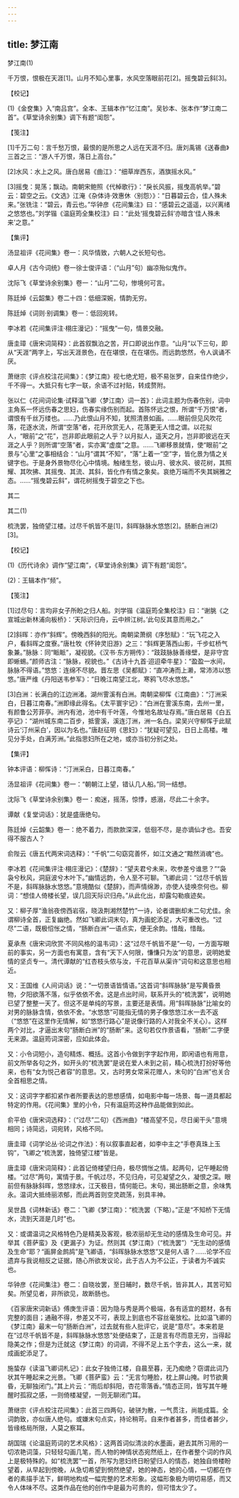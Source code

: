 ```yaml
---
---
---
```

title: 梦江南
---



梦江南(1)


千万恨，恨极在天涯[1]。山月不知心里事，水风空落眼前花[2]。摇曳碧云斜[3]。





【校记】


(1)《金奁集》入“南吕宫”。全本、王辑本作“忆江南”。吴钞本、张本作“梦江南二首”。《草堂诗余别集》调下有题“闺怨”。





【笺注】


[1]千万二句：言千愁万恨，最恨的是所思之人远在天涯不归。唐刘禹锡《送春曲》三首之三：“游人千万恨，落日上高台。”

[2]水风：水上之风。唐白居易《曲江》：“细草岸西东，酒旗摇水风。”

[3]摇曳：晃荡；飘动。南朝宋鲍照《代棹歌行》：“戾长风振，摇曳高帆举。”碧云：碧空之云。《文选》江淹《杂体诗·效惠休〈别怨〉》：“日暮碧云合，佳人殊未来。”张铣注：“碧云，青云也。”华钟彦《花间集注》曰：“感碧云之遥遥，以兴离绪之悠悠也。”刘学锴《温庭筠全集校注》曰：“此处‘摇曳碧云斜’亦暗含‘佳人殊未来’之意。”





【集评】


汤显祖评《花间集》卷一：风华情致，六朝人之长短句也。

卓人月《古今词统》卷一徐士俊评语：（“山月”句）幽凉殆似鬼作。

沈际飞《草堂诗余别集》卷一：“山月”二句，惨境何可言。

陈廷焯《云韶集》卷二十四：低细深婉，情韵无穷。

陈廷焯《词则·别调集》卷一：低回宛转。

李冰若《花间集评注·栩庄漫记》：“摇曳”一句，情景交融。

唐圭璋《唐宋词简释》：此首叙飘泊之苦，开口即说出作意。“山月”以下三句，即从“天涯”两字上，写出天涯景色，在在堪恨，在在堪伤。而远韵悠然，令人讽诵不厌。

萧继宗《评点校注花间集》：《梦江南》视七绝尤短，极不易张罗，自来佳作绝少，千不得一。大抵只有七字一联，余语不过衬贴，转成赘附。

张以仁《花间词论集·试释温飞卿〈梦江南〉词一首》：此词主题为伤春伤别，词中主角系一怀远伤春之思妇，伤春实缘伤别而起。首陈怀远之恨，所谓“千万恨”者，谓恨有千丝万缕也。……乃此恨山月不知，犹照清景如画。……眼前但见风吹花落，花逐水流，所谓“空落”者，花开欣赏无人，花落更无人惜之谓。以花拟人，“眼前”之“花”，岂非即此眼前之人乎？以月拟人，遥天之月，岂非即彼远在天涯之人乎？则所谓“空落”者，实亦寓“虚度”之意。……飞卿移景就情，使“眼前”之景与“心里”之事相结合：“山月”谓其“不知”，“落”上着一“空”字，皆化景为情之关键字也。于是身外景物尽化心中情境。触绪生愁，彼山月、彼水风、彼花树，其照耀、其吹拂、其摇曳、其流、其斜，皆化作有情之象矣。哀绝万端而不失其娴雅之态。……“摇曳碧云斜”，谓花树摇曳于碧空之下也。





其二

其二(1)


梳洗罢，独倚望江楼。过尽千帆皆不是[1]，斜晖脉脉水悠悠[2]。肠断白洲(2)[3]。





【校记】


(1)《历代诗余》调作“望江南”，《草堂诗余别集》调下有题“闺怨”。

(2)：王辑本作“频”。





【笺注】


[1]过尽句：言均非女子所盼之归人船。刘学锴《温庭筠全集校注》曰：“谢朓《之宣城出新林浦向板桥》：‘天际识归舟，云中辨江树。’此句反其意而用之。”

[2]斜晖：亦作“斜辉”。傍晚西斜的阳光。南朝梁萧纲《序愁赋》：“玩飞花之入户，看斜晖之度寮。”唐杜牧《怀钟灵旧游》之三：“斜辉更落西山影，千步虹桥气象兼。”脉脉：同“眽眽”，凝视貌。《汉书·东方朔传》：“跂跂脉脉善缘壁，是非守宫即蜥蜴。”颜师古注：“脉脉，视貌也。”《古诗十九首·迢迢牵牛星》：“盈盈一水间，脉脉不得语。”悠悠：连绵不尽貌。晋左思《吴都赋》：“直冲涛而上濑，常沛沛以悠悠。”唐严维《丹阳送韦参军》：“日晚江南望江北，寒鸦飞尽水悠悠。”

[3]白洲：长满白的江边洲渚。湖州霅溪有白洲。南朝梁柳恽《江南曲》：“汀洲采白，日暮江南春。”洲即缘此得名。《太平寰宇记》：“白洲在霅溪东南，去州一里，有颜鲁公芳菲亭。洲内有池，池中有千叶莲，今惟地名故址存焉。”唐白居易《白五亭记》：“湖州城东南二百步，抵霅溪，溪连汀洲，洲一名白。梁吴兴守柳恽于此赋诗云‘汀州采白’，因以为名也。”唐赵征明《思妇》：“犹疑可望见，日日上高楼。唯见分手处，白满芳洲。”此指思妇所在之地，或亦当初分别之处。





【集评】


钟本评语：柳恽诗：“汀洲采白，日暮江南春。”

汤显祖评《花间集》卷一：“朝朝江上望，错认几人船。”同一结想。

沈际飞《草堂诗余别集》卷一：痴迷，摇荡，惊悸，惑溺，尽此二十余字。

谭献《复堂词话》：犹是盛唐绝句。

陈廷焯《云韶集》卷一：绝不着力，而款款深深，低徊不尽，是亦谪仙才也。吾安得不服古人？

俞陛云《唐五代两宋词选释》：“千帆”二句窈窕善怀，如江文通之“黯然消魂”也。

李冰若《花间集评注·栩庄漫记》：《楚辞》：“望夫君兮未来，吹参差兮谁思？”“袅袅兮秋风，洞庭波兮木叶下。”幽情远韵，令人至不可聊。飞卿此词：“过尽千帆皆不是，斜晖脉脉水悠悠。”意境酷似《楚辞》，而声情绵渺，亦使人徒唤奈何也。柳词：“想佳人倚楼长望，误几回天际识归舟。”从此化出，却露勾勒痕迹矣。

又：柳子厚“渔翁夜傍西岩宿，晓汲荆湘然楚竹”一诗，论者谓删却末二句尤佳。余谓柳诗全首，正复幽绝。然如飞卿此词末句，真为画蛇添足，大可重改也。“过尽”二语，既极怊怅之情，“肠断白洲”一语点实，便无余韵。惜哉，惜哉。

夏承焘《唐宋词欣赏·不同风格的温韦词》：这“过尽千帆皆不是”一句，一方面写眼前的事实，另一方面也有寓意，含有“天下人何限，慊慊只为汝”的意思，说明她爱情的坚贞专一。清代谭献的“红杏枝头侬与汝，千花百草从渠许”词句和这意思也相近。

又：王国维《人间词话》说：“一切景语皆情语。”这首词“斜晖脉脉”是写黄昏景物，夕阳欲落不落，似乎依依不舍。这是点出时间，联系开头的“梳洗罢”，说明她已望了整整一天了。但这不是单纯的写景，主要还是表情。用“斜晖脉脉”比喻女的对男的脉脉含情，依依不舍。“水悠悠”可能指无情的男子像悠悠江水一去不返（“悠悠”在这里作无情解，如“悠悠行路心”是说像行路的人对我全不关心）。这样两个对比，才逼出末句“肠断白洲”的“肠断”来。这句若仅作景语看，“肠断”二字便无来源。温庭筠词深密，应如此体会。

又：小令词短小，造句精炼、概括。这首小令做到字字起作用，即闲语也有用意，前文所举各句之外，如开头的“梳洗罢”是说在爱人未到之前，精心梳洗打扮好等他来，也有“女为悦己者容”的意思。又，古时男女常采花赠人，末句的“白洲”也关合全首相思之情。

又：这词字字都扣紧作者所要表达的思想感情，如电影中每一场景、每一道具都起特定的作用。《花间集》里的小令，只有温庭筠这种作品能做到如此。

俞平伯《唐宋词选释》：（“过尽”二句）《西洲曲》“楼高望不见，尽日阑干头”意境相同；诗简远，词宛转，风格不同。

唐圭璋《词学论丛·论词之作法》：有以叙事直起者，如李中主之“手卷真珠上玉钩”，飞卿之“梳洗罢，独倚望江楼”皆是。

唐圭璋《唐宋词简释》：此首记倚楼望归舟，极尽惆怅之情。起两句，记午睡起倚楼。“过尽”两句，寓情于景。千帆过尽，不见归舟，可见凝望之久，凝恨之深。眼前但有脉脉斜晖，悠悠绿水，江天极目，情何能已。末句，揭出肠断之意，余味隽永。温词大抵绮丽浓郁，而此两首则空灵疏荡，别具丰神。

吴世昌《词林新话》卷二：飞卿《梦江南》：“梳洗罢（下略）。”正是“不知桥下无情水，流到天涯是几时”也。

又：或谓温词之风格特色乃是精美及客观，极浓丽却无生动的感情及生命可见。并举其《菩萨蛮》及《更漏子》为证。然则其《梦江南》（“梳洗罢”）“无生动的感情及生命”耶？“画屏金鹧鸪”是飞卿语，“斜晖脉脉水悠悠”又是何人语？……论学不应遗弃与我说相反之证据，随心所欲发议论，此于古人为不公正，于读者为不诚实也。

华钟彦《花间集注》卷二：自晓妆罢，至日晡时，数尽千帆，皆非其人，其苦可知矣。所望见者，非所欲见，故断肠也。

《百家唐宋词新话》傅庚生评语：因为隐与秀是两个极端，各有适宜的题材，各有完整的面目；通融不得，参差又不可，表现上到底也不容丝毫放松。比如温飞卿的《梦江南》最末一句“肠断白洲”，过去就有些人批评它，说是“意尽”。本来若是在“过尽千帆皆不是，斜晖脉脉水悠悠”处便结束了，正是言有尽而意无穷，当得起隐美之作；但是为迁就这《梦江南》的词调，不得不足上五个字去，这么一来，就成画蛇添足了。

施蛰存《读温飞卿词札记》：此女子独倚江楼，自晨至暮，无乃痴绝？窃谓此词乃状其午睡起来之光景。飞卿《菩萨蛮》云：“无言匀睡脸，枕上屏山掩。时节欲黄昏，无聊独闭门。”其上片云：“雨后却斜阳，杏花零落香。”情态正同，皆写其午睡醒时孤寂之感，一则倚楼凝望，一则无聊闭门耳。

萧继宗《评点校注花间集》：此首三四两句，破骈为散，一气贯注，尚能成篇。全词韵致，亦似唐人绝句。或嫌末句点实，持论稍苛。自来作者甚多，而佳者甚少，皆缘格局所限，人莫之察耳。

胡国瑞《论温庭筠词的艺术风格》：这两首词似清淡的水墨画，避去其所习用的一切浓艳词藻，只轻轻勾画几笔，而人物的神情状态宛然纸上，在作者整个词的作风上是极特殊的。如“梳洗罢”一首，所写为思妇终日盼望归人的情态，她独自倚楼盼望着，从早起到傍晚，从急切希望到惘然绝望，她的神态，她的心情，一切都在作者的素描手法下，鲜明地构成一幅完整的艺术形象。这幅形象极为明切易感，而又令人体味不尽。这类作品在他的创作中是最为可贵的，但可惜太少了。
